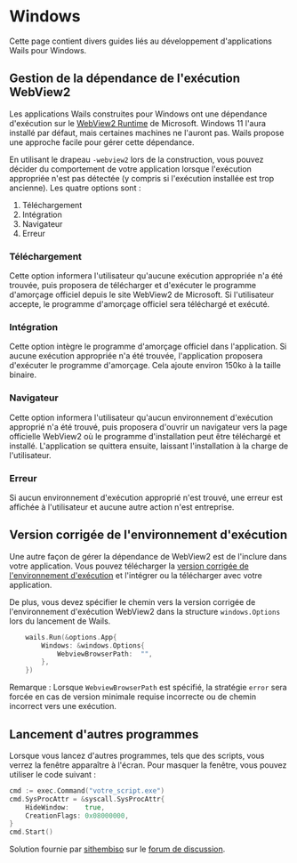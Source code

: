 # Windows

Cette page contient divers guides liés au développement d'applications Wails pour Windows.

## Gestion de la dépendance de l'exécution WebView2

Les applications Wails construites pour Windows ont une dépendance d'exécution sur le [WebView2 Runtime](https://developer.microsoft.com/en-us/microsoft-edge/webview2/) de Microsoft.
Windows 11 l'aura installé par défaut, mais certaines machines ne l'auront pas. Wails propose une approche facile pour gérer cette dépendance.

En utilisant le drapeau `-webview2` lors de la construction, vous pouvez décider du comportement de votre application lorsque l'exécution appropriée n'est pas détectée (y compris si l'exécution installée est trop ancienne).
Les quatre options sont :

1. Téléchargement
2. Intégration
3. Navigateur
4. Erreur

### Téléchargement

Cette option informera l'utilisateur qu'aucune exécution appropriée n'a été trouvée, puis proposera de télécharger et d'exécuter le programme d'amorçage officiel depuis le site WebView2 de Microsoft. Si l'utilisateur accepte, le programme d'amorçage officiel sera téléchargé et exécuté.

### Intégration

Cette option intègre le programme d'amorçage officiel dans l'application. Si aucune exécution appropriée n'a été trouvée, l'application proposera d'exécuter le programme d'amorçage. Cela ajoute environ 150ko à la taille binaire.

### Navigateur

Cette option informera l'utilisateur qu'aucun environnement d'exécution approprié n'a été trouvé, puis proposera d'ouvrir un navigateur vers la page officielle WebView2 où le programme d'installation peut être téléchargé et installé. L'application se quittera ensuite, laissant l'installation à la charge de l'utilisateur.

### Erreur

Si aucun environnement d'exécution approprié n'est trouvé, une erreur est affichée à l'utilisateur et aucune autre action n'est entreprise.

## Version corrigée de l'environnement d'exécution

Une autre façon de gérer la dépendance de WebView2 est de l'inclure dans votre application.
Vous pouvez télécharger la [version corrigée de l'environnement d'exécution](https://developer.microsoft.com/microsoft-edge/webview2/#download-section) et l'intégrer ou la télécharger avec votre application.

De plus, vous devez spécifier le chemin vers la version corrigée de l'environnement d'exécution WebView2 dans la structure `windows.Options` lors du lancement de Wails.

```go
	wails.Run(&options.App{
		Windows: &windows.Options{
			WebviewBrowserPath:  "",
		},
	})
```

Remarque : Lorsque `WebviewBrowserPath` est spécifié, la stratégie `error` sera forcée en cas de version minimale requise incorrecte ou de chemin incorrect vers une exécution.

## Lancement d'autres programmes

Lorsque vous lancez d'autres programmes, tels que des scripts, vous verrez la fenêtre apparaître à l'écran. Pour masquer la fenêtre, vous pouvez utiliser le code suivant :

```go
cmd := exec.Command("votre_script.exe")
cmd.SysProcAttr = &syscall.SysProcAttr{
	HideWindow:    true,
	CreationFlags: 0x08000000,
}
cmd.Start()
```

Solution fournie par [sithembiso](https://github.com/sithembiso) sur le [forum de discussion](https://github.com/wailsapp/wails/discussions/1734#discussioncomment-3386172).